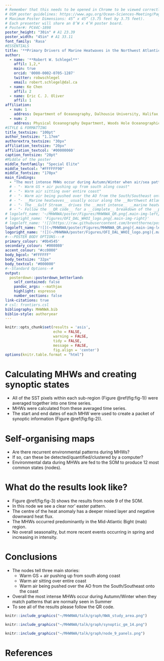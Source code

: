 ```yaml
---
# Remember that this needs to be opened in Chrome to be viewed correctly and when creating the PDF
# OSM poster guidelines: https://www.agu.org/Ocean-Sciences-Meeting/Pages/Presenter-Guidelines#1
# Maximum Poster Dimensions: 45” x 45” (3.75 feet by 3.75 feet). 
# Each presenter will share an 8’W x 4’H poster board.
# Poster#: PC44C-1898
poster_height: "30in" # A1 23.39
poster_width: "45in" # A1 33.11
font_family: 'Rasa'
#ESSENTIALS
title: '**Primary Drivers of Marine Heatwaves in the Northwest Atlantic**'
author:
  - name: '**Robert W. Schlegel**'
    affil: 1,2,*
    main: true
    orcid: '0000-0002-0705-1287'
    twitter: robwschlegel 
    email: robert.schlegel@dal.ca
  - name: Ke Chen
    affil: 2
  - name: Eric C. J. Oliver
    affil: 1
affiliation:
  - num: 1
    address: Department of Oceanography, Dalhousie University, Halifax, Nova Scotia, Canada
  - num: 2
    address: Physical Oceanography Department, Woods Hole Oceanographic Institution, Woods Hole, Massachusetts, USA
#STYLE & FORMATTING
title_textsize: "100pt"
author_textsize: "1.17em"
authorextra_textsize: "30px"
affiliation_textsize: "20px"
affiliation_textcol: '#00000060'
caption_fontsize: "20pt"
#Middle of the poster
middle_fontfamily: "Special Elite"
middle_textcol: "#FFFFFF90"
middle_fontsize: "170px"
main_findings:
  - "The most intense MHWs occur during Autumn/Winter when air/sea patterns match those normally seen in Summer"
  # - "- Warm GS + air pushing up from south along coast"
  # - "- Warm air sitting over entire coast"
  # - "- Warm air being pushed over the AO from the South/Southeast onto the coast"
  # - "- __Marine heatwaves__ usually occur along the __Northwest Atlantic__ coast when the __Gulf Stream__ anomaly is __warm__ (cold) and the __Labrador Sea__ anomaly is __cold__ (warm)"
  # - "- The __Gulf Stream__ drives the __most intense__ __marine heatwaves__"
  # - "- Follow the __QR code__ for a __complete__ breakdown of the __predominant drivers__"
# logoleft_name: '~/MHWNWA/poster/Figures/MHWNWA_QR.png{.main-img-left}'
# logoright_name: 'Figures/OFI_DAL_WHOI_logo.png{.main-img-right}'
# logoleft_name: '![](https://raw.githubusercontent.com/brentthorne/posterdown/master/images/qr-code-black.png){.main-img-left}'
logoleft_name: "![](~/MHWNWA/poster/Figures/MHWNWA_QR.png){.main-img-left}"
logoright_name: '![](~/MHWNWA/poster/Figures/OFI_DAL_WHOI_logo.png){.main-img-right}'
#---POSTER BODY OPTIONS---#
primary_colour: '#0b4545'
secondary_colour: '#008080' 
accent_colour: "#cc0000"
body_bgcol: "#FFFFFF"
body_textsize: "32px"
body_textcol: "#000000"
#--Standard Options--#
output: 
  posterdown::posterdown_betterland:
    self_contained: false
    pandoc_args: --mathjax
    highlight: espresso
    number_sections: false
link-citations: true
# csl: frontiers.csl
bibliography: MHWNWA.bib
biblio-style: authoryear
---
```


<!-- TO DO 
Add more citations
Having a more thorough go at the text-->

```r
knitr::opts_chunk$set(results = 'asis',
                      echo = FALSE,
                      warning = FALSE,
                      tidy = FALSE,
                      message = FALSE,
                      fig.align = 'center')
options(knitr.table.format = "html") 
```

<!-- # What are known drivers of past MHWs? -->

<!-- - Advection, heat flux, and intrinsic ocean modes are the primary drivers of sea surface temperature (SST) [@Deser2010].   -->
<!-- - Different regions of the world show different primary drivers for anomalously warm SST.   -->
<!-- - MHWs in the coastal oceans are primarily driven by abnormal movement of warm currents onto the coast [@Schlegel2017predominant; @Oliver2018tasmania].   -->
<!-- - For large seas like the Mediterranean, heat flux is dominant [@Garrabou2009].   -->
<!-- - Events in the open oceans tend to be driven by a combination of factors [@Bond2015a]. -->

<!-- # Why use a new method to determine drivers? -->

<!-- The current standard is to analyse the drivers of one large MHW at a time.   -->
<!-- MHWs are occurring too rapidly to spend a year understanding the drivers of an individual event.   -->
<!-- Smaller events that would normally escape our notice may also be important.   -->
<!-- Machine learning may be a better choice moving forwards.   -->

# Calculating MHWs and creating synoptic states

- All of the SST pixels within each sub-region (Figure \@ref(fig:fig-1)) were averaged together into one time series.  
- MHWs were calculated from these averaged time series.  
- The start and end dates of each MHW were used to create a packet of synoptic information (Figure \@ref(fig:fig-2)).  

# Self-organising maps

- Are there recurrent environmental patterns during MHWs?  
- If so, can these be detected/quantified/clustered by a computer?  
- Environmental data during MHWs are fed to the SOM to produce 12 most common states (nodes).  

# What do the results look like?

- Figure \@ref(fig:fig-3) shows the results from node 9 of the SOM.  
- In this node we see a clear nor' easter pattern.  
- The centre of the heat anomaly has a deeper mixed layer and negative downward heat flux.  
- The MHWs occurred predominantly in the Mid-Atlantic Bight (mab) region.  
- No overall seasonality, but more recent events occurring in spring and increasing in intensity.  

# Conclusions

<!-- - The SOM technique functions better in the Northwest Atlantic if the Labrador Sea is excluded from the study area -->
<!--   - This is important to note as it supports the argument that this methodology is limited in scale -->
<!--   - It is likely that this SOM technique will not work on scales larger than one meso-scale feature at a time -->
- The nodes tell three main stories:
  - Warm GS + air pushing up from south along coast
  - Warm air sitting over entire coast
  - Warm air being pushed over the AO from the South/Southeast onto the coast
- Overall the most intense MHWs occur during Autumn/Winter when they match patterns that are normally seen in Summer
- To see all of the results please follow the QR code.  

<!-- - A few nodes tell smaller stories: -->
<!--   - Short lived storms that barely manage to perturb T~mix~ for long enough to qualify as a MHW -->
<!--   - Distinct from the patterns that cause intense MHWs -->

<!-- # Future work -->

<!-- Extend the methodology seen here into the third and fourth dimensions of the data.   -->
<!-- Run this same analysis 1, 2, 3, etc. months prior to the MHWs to see how well it detects patterns.   -->
<!-- Test these drivers (node synoptic states) as predictors for events in different data products.   -->
<!-- Rank the drivers by their predictive accuracy.   -->
<!-- Create operational prediction data layer for public use/consumption.   -->

```r
knitr::include_graphics("~/MHWNWA/talk/graph/NWA_study_area.png")
```

```r
knitr::include_graphics("~/MHWNWA/talk/graph/synoptic_gm_14.png")
```

```r
knitr::include_graphics("~/MHWNWA/talk/graph/node_9_panels.png")
```

# References
